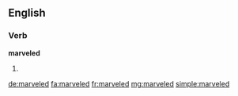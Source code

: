 ==English==

===Verb===
'''marveled'''
# {{en-past of|marvel}}

[[de:marveled]]
[[fa:marveled]]
[[fr:marveled]]
[[mg:marveled]]
[[simple:marveled]]
